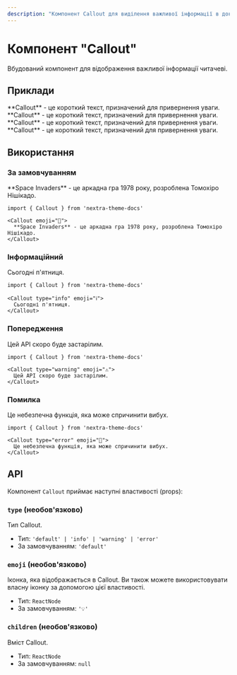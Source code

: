 ```yaml
---
description: "Компонент Callout для виділення важливої інформації в документації: приклади використання, типи та налаштування з іконками."
---
```


# Компонент "Callout"

Вбудований компонент для відображення важливої інформації читачеві.


## Приклади

<Callout>
  **Callout** - це короткий текст, призначений для привернення уваги.
</Callout>

<Callout type="info">
  **Callout** - це короткий текст, призначений для привернення уваги.
</Callout>

<Callout type="warning">
  **Callout** - це короткий текст, призначений для привернення уваги.
</Callout>

<Callout type="error">
  **Callout** - це короткий текст, призначений для привернення уваги.
</Callout>

## Використання

### За замовчуванням

<Callout emoji="👾">
  **Space Invaders** - це аркадна гра 1978 року, розроблена Томохіро Нішікадо.
</Callout>

```mdx
import { Callout } from 'nextra-theme-docs'

<Callout emoji="👾">
  **Space Invaders** - це аркадна гра 1978 року, розроблена Томохіро Нішікадо.
</Callout>
```

### Інформаційний

<Callout type="info" emoji="ℹ️">
  Сьогодні п'ятниця.
</Callout>

```mdx
import { Callout } from 'nextra-theme-docs'

<Callout type="info" emoji="ℹ️">
  Сьогодні п'ятниця.
</Callout>
```

### Попередження

<Callout type="warning" emoji="⚠️">
  Цей API скоро буде застарілим.
</Callout>

```mdx
import { Callout } from 'nextra-theme-docs'

<Callout type="warning" emoji="⚠️">
  Цей API скоро буде застарілим.
</Callout>
```

### Помилка

<Callout type="error" emoji="🚫">
  Це небезпечна функція, яка може спричинити вибух.
</Callout>

```mdx
import { Callout } from 'nextra-theme-docs'

<Callout type="error" emoji="️🚫">
  Це небезпечна функція, яка може спричинити вибух.
</Callout>
```

## API

Компонент `Callout` приймає наступні властивості (props):

### `type` (необов'язково)

Тип Callout.

- Тип: `'default' | 'info' | 'warning' | 'error'`
- За замовчуванням: `'default'`

### `emoji` (необов'язково)

Іконка, яка відображається в Callout. Ви також можете використовувати власну іконку за допомогою цієї властивості.

- Тип: `ReactNode`
- За замовчуванням: `'💡'`

### `children` (необов'язково)

Вміст Callout.

- Тип: `ReactNode`
- За замовчуванням: `null`
